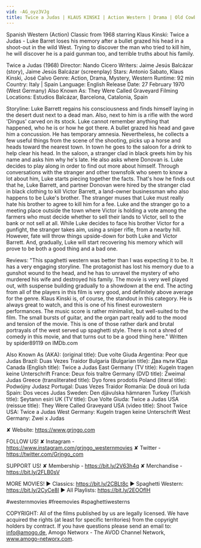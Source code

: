 ```yaml
---
vid: -AG_oyz3VJg
title: Twice a Judas | KLAUS KINSKI | Action Western | Drama | Old Cowboy Movie | English
---
```


Spanish Western (Action) Classic from 1968 starring Klaus Kinski: Twice a Judas - Luke Barret loses his memory after a bullet grazed his head in a shoot-out in the wild West. Trying to discover the man who tried to kill him, he will discover he is a paid gunman too, and terrible truths about his family. 

Twice a Judas (1968)
Director: Nando Cicero
Writers: Jaime Jesús Balcázar (story), Jaime Jesús Balcázar (screenplay) 
Stars: Antonio Sabato, Klaus Kinski, José Calvo
Genre: Action, Drama, Mystery,  Western 
Runtime: 92 min 
Country: Italy | Spain 
Language: English
Release Date: 27 February 1970 (West Germany) 
Also Known As: They Were Called Graveyard
Filming Locations: Estudios Balcázar, Barcelona, Catalonia, Spain

Storyline:
Luke Barrett regains his consciousness and finds himself laying in the desert dust next to a dead man. Also, next to him is a rifle with the word 'Dingus' carved on its stock. Luke cannot remember anything that happened, who he is or how he got there. A bullet grazed his head and gave him a concussion. He has temporary amnesia. Nevertheless, he collects a few useful things from the scene of the shooting, picks up a horse and heads toward the nearest town. In town he goes to the saloon for a drink to help clear his head. In the saloon, a stranger clad in black greets him by his name and asks him why he's late. He also asks where Donovan is. Luke decides to play along in order to find out more about himself. Through conversations with the stranger and other townsfolk who seem to know a lot about him, Luke starts piecing together the facts. That's how he finds out that he, Luke Barrett, and partner Donovan were hired by the stranger clad in black clothing to kill Victor Barrett, a land-owner businessman who also happens to be Luke's brother. The stranger muses that Luke must really hate his brother to agree to kill him for a fee. Luke and the stranger go to a meeting place outside the town where Victor is holding a vote among the farmers who must decide whether to sell their lands to Victor, sell to the bank or not sell at all. While Luke decides to face his brother Victor for a gunfight, the stranger takes aim, using a sniper rifle, from a nearby hill. However, fate will throw things upside-down for both Luke and Victor Barrett. And, gradually, Luke will start recovering his memory which will prove to be both a good thing and a bad one.

Reviews:
"This spaghetti western was better than I was expecting it to be. It has a very engaging storyline. The protagonist has lost his memory due to a gunshot wound to the head, and he has to unravel the mystery of who murdered his wife and destroyed his family. The movie is very well played out, with suspense building gradually to a showdown at the end.
The acting from all of the players in this film is very good, and definitely above average for the genre. Klaus Kinski is, of course, the standout in this category. He is always great to watch, and this is one of his finest eurowestern performances.
The music score is rather minimalist, but well-suited to the film. The small bursts of guitar, and the organ part really add to the mood and tension of the movie.
This is one of those rather dark and brutal portrayals of the west served up spaghetti style. There is not a shred of comedy in this movie, and that turns out to be a good thing here." Written by spider89119 on IMDb.com

Also Known As (AKA):
(original title): Due volte Giuda
Argentina: Peor que Judas
Brazil: Duas Vezes Traidor
Bulgaria (Bulgarian title): Два пъти Юда
Canada (English title): Twice a Judas
East Germany (TV title): Kugeln tragen keine Unterschrift
France: Deux fois traître
Germany (DVD title): Zweimal Judas
Greece (transliterated title): Dyo fores prodotis
Poland (literal title): Podwójny Judasz
Portugal: Duas Vezes Traidor
Romania: De două ori Iuda
Spain: Dos veces Judas
Sweden: Den djävulska hämnaren
Turkey (Turkish title): Şeytanın esiri
UK (TV title): Due Volte Giuda: Twice a Judas
USA (reissue title): They Were Called Graveyard
USA (video title): Shoot Twice
USA: Twice a Judas
West Germany: Kugeln tragen keine Unterschrift
West Germany: Zwei x Judas

✘ Website: https://www.grjngo.com

FOLLOW US!
✘ Instagram - https://www.instagram.com/grjngo_westernmovies
✘ Twitter - https://twitter.com/Grjngo_com

SUPPORT US!
✘ Membership - https://bit.ly/2V63h4q
✘ Merchandise - https://bit.ly/2FLB0sV

MORE MOVIES! 
► Classics: https://bit.ly/2CBLt8c 
► Spaghetti Western: https://bit.ly/2CyCe8I 
► All Playlists: https://bit.ly/2EOOfIH 

#westernmovies #freemovies #spaghettiwesterns

COPYRIGHT: All of the films published by us are legally licensed. We have acquired the rights (at least for specific territories) from the copyright holders by contract. If you have questions please send an email to: info@amogo.de, Amogo Networx - The AVOD Channel Network, www.amogo-networx.com.